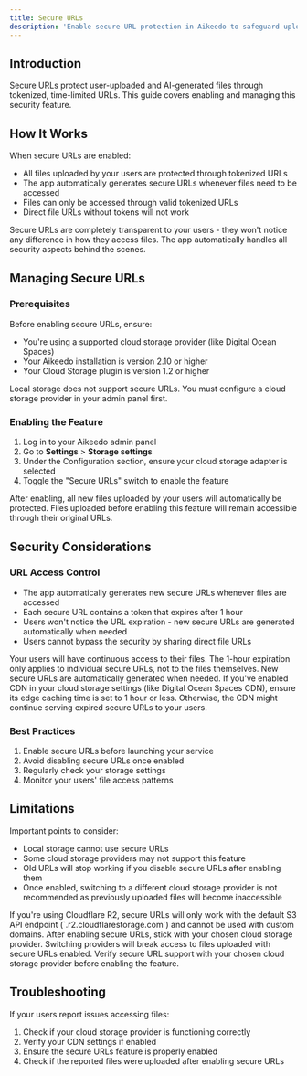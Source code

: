 ```yaml
---
title: Secure URLs
description: 'Enable secure URL protection in Aikeedo to safeguard uploaded and AI-generated files using tokenized URLs and time-limited access.'
---
```



## Introduction

Secure URLs protect user-uploaded and AI-generated files through tokenized, time-limited URLs. This guide covers enabling and managing this security feature.

## How It Works

When secure URLs are enabled:
- All files uploaded by your users are protected through tokenized URLs
- The app automatically generates secure URLs whenever files need to be accessed
- Files can only be accessed through valid tokenized URLs
- Direct file URLs without tokens will not work

<Note>
  Secure URLs are completely transparent to your users - they won't notice any difference in how they access files. The app automatically handles all security aspects behind the scenes.
</Note>

## Managing Secure URLs

### Prerequisites

Before enabling secure URLs, ensure:
- You're using a supported cloud storage provider (like Digital Ocean Spaces)
- Your Aikeedo installation is version 2.10 or higher
- Your Cloud Storage plugin is version 1.2 or higher

<Warning>
  Local storage does not support secure URLs. You must configure a cloud storage provider in your admin panel first.
</Warning>

### Enabling the Feature

1. Log in to your Aikeedo admin panel
2. Go to **Settings** > **Storage settings**
3. Under the Configuration section, ensure your cloud storage adapter is selected
4. Toggle the "Secure URLs" switch to enable the feature

<Note>
  After enabling, all new files uploaded by your users will automatically be protected. Files uploaded before enabling this feature will remain accessible through their original URLs.
</Note>

## Security Considerations

### URL Access Control

- The app automatically generates new secure URLs whenever files are accessed
- Each secure URL contains a token that expires after 1 hour
- Users won't notice the URL expiration - new secure URLs are generated automatically when needed
- Users cannot bypass the security by sharing direct file URLs

<Note>
  Your users will have continuous access to their files. The 1-hour expiration only applies to individual secure URLs, not to the files themselves. New secure URLs are automatically generated when needed.
</Note>

<Warning>
  If you've enabled CDN in your cloud storage settings (like Digital Ocean Spaces CDN), ensure its edge caching time is set to 1 hour or less. Otherwise, the CDN might continue serving expired secure URLs to your users.
</Warning>

### Best Practices

1. Enable secure URLs before launching your service
2. Avoid disabling secure URLs once enabled
3. Regularly check your storage settings
4. Monitor your users' file access patterns

## Limitations

Important points to consider:

- Local storage cannot use secure URLs
- Some cloud storage providers may not support this feature
- Old URLs will stop working if you disable secure URLs after enabling them
- Once enabled, switching to a different cloud storage provider is not recommended as previously uploaded files will become inaccessible

<Warning>
  If you're using Cloudflare R2, secure URLs will only work with the default S3 API endpoint (`<accountid>.r2.cloudflarestorage.com`) and cannot be used with custom domains.
</Warning>

<Warning>
  After enabling secure URLs, stick with your chosen cloud storage provider. Switching providers will break access to files uploaded with secure URLs enabled.
</Warning>

<Note>
  Verify secure URL support with your chosen cloud storage provider before enabling the feature.
</Note>

## Troubleshooting

If your users report issues accessing files:

1. Check if your cloud storage provider is functioning correctly
2. Verify your CDN settings if enabled
3. Ensure the secure URLs feature is properly enabled
4. Check if the reported files were uploaded after enabling secure URLs

<Support />
